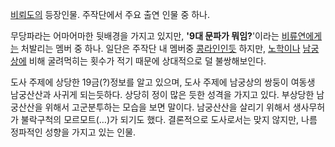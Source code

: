 [[비뢰도]]의 등장인물. 주작단에서 주요 출연 인물 중 하나. 

무당파라는 어마어마한 뒷배경을 가지고 있지만, ''''9대 문파가 뭐임?''''이라는 [[비류연]]에게는 처발리는 멤버 중 하나. 일단은 주작단 내 멤버중 [[콩라인]]인듯 하지만, [[노학]]이나 [[남궁상]]에 비해 굴려먹히는 횟수가 적기 때문에 상대적으로 덜 불쌍해보인다. 

도사 주제에 상당한 19금(?)정보를 알고 있으며, 도사 주제에 남궁상의 쌍둥이 여동생 남궁산산과 사귀게 되는듯하다. 상당히 정이 많은 듯한 성격을 가지고 있다. 부상당한 남궁산산을 위해서 고군분투하는 모습을 보면 말이다. 남궁산산을 살리기 위해서 생사무허가 불락구척의 모르모트(…)가 되기도 했다. 결론적으로 도사로서는 맞지 않지만, 나름 정파적인 성향을 가지고 있는 인물.
